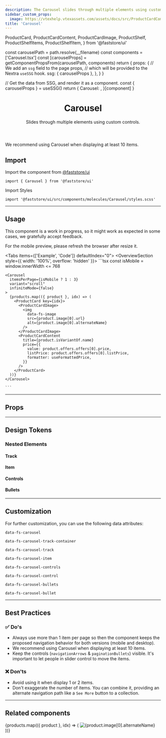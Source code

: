 ```yaml
---
description: The Carousel slides through multiple elements using custom controls.
sidebar_custom_props:
  image: https://vtexhelp.vtexassets.com/assets/docs/src/ProductCardComponent___e6502d57cf7e5bf247f86b64577d4141.png
title: 'Carousel'
---
```


  ProductCard,
  ProductCardContent,
  ProductCardImage,
  ProductShelf,
  ProductShelfItems,
  ProductShelfItem,
} from '@faststore/ui'



  const carouselPath = path.resolve(__filename)
  const components = ['Carousel.tsx']
  const [carouselProps] = getComponentPropsFrom(carouselPath, components)
  return {
    props: {
      // We add an `ssg` field to the page props,
      // which will be provided to the Nextra `useSSG` hook.
      ssg: { carouselProps },
    },
  }
}

  // Get the data from SSG, and render it as a component.
  const { carouselProps } = useSSG()
  return {
    Carousel: <PropsSection propsList={carouselProps} />,
  }[component]
}

<header>

# Carousel

Slides through multiple elements using custom controls.

</header>

We recommend using Carousel when displaying at least 10 items.

## Import

Import the component from [@faststore/ui](/../components)

```tsx
import { Carousel } from '@faststore/ui'
```

Import Styles

```tsx
import '@faststore/ui/src/components/molecules/Carousel/styles.scss'
```

---

## Usage

<Callout type="warning" emoji="⚠️">
  This component is a work in progress, so it might work as expected in some
  cases, we gratefully accept feedback.
</Callout>

For the mobile preview, please refresh the browser after resize it.

<Tabs items={['Example', 'Code']} defaultIndex="0">
  <Tab>
    <OverviewSection style={{ width: '100%', overflow: 'hidden' }}><CarouselUsage /></OverviewSection>
  </Tab>
  <Tab>
    ```tsx
    const isMobile = window.innerWidth <= 768

    <Carousel
      itemsPerPage={isMobile ? 1 : 3}
      variant="scroll"
      infiniteMode={false}
    >
      {products.map(({ product }, idx) => (
        <ProductCard key={idx}>
          <ProductCardImage>
            <img
              data-fs-image
              src={product.image[0].url}
              alt={product.image[0].alternateName}
            />
          </ProductCardImage>
          <ProductCardContent
            title={product.isVariantOf.name}
            price={{
              value: product.offers.offers[0].price,
              listPrice: product.offers.offers[0].listPrice,
              formatter: useFormattedPrice,
            }}
          />
        </ProductCard>
      ))}
    </Carousel>

    ```

  </Tab>
</Tabs>

---

## Props

<CarouselPropsSection component="Carousel" />

---

## Design Tokens

### Nested Elements

#### Track

<TokenTable>
  <TokenRow
    token="--fs-carousel-padding-mobile"
    value="0 var(--fs-grid-padding)"
  />
</TokenTable>
<TokenTable>
  <TokenRow
    token="--fs-carousel-padding-desktop"
    value="0 calc((100% - var(--fs-grid-max-width))/2) var(--fs-spacing-0)"
  />
</TokenTable>

#### Item

<TokenTable>
  <TokenRow token="--fs-carousel-item-width-mobile" value="60%" />
  <TokenRow token="--fs-carousel-item-width-tablet" value="14.2rem" />
  <TokenRow token="--fs-carousel-item-width-desktop" value="14.4rem" />
  <TokenRow
    token="--fs-carousel-item-margin-right"
    value="var(--fs-spacing-3)"
  />
</TokenTable>

#### Controls

<TokenTable>
  <TokenRow token="--fs-carousel-controls-width" value="3.125rem" />
  <TokenRow
    token="--fs-carousel-controls-height"
    value="var(--fs-carousel-controls-width)"
  />
  <TokenRow
    token="--fs-carousel-controls-bkg-color"
    value="var(--fs-color-neutral-0)"
    isColor
  />
  <TokenRow
    token="--fs-carousel-controls-border-radius"
    value="var(--fs-border-radius-circle)"
  />
  <TokenRow
    token="--fs-carousel-controls-box-shadow"
    value="var(--fs-shadow-darker)"
  />
  <TokenDivider />
  <TokenRow
    token="--fs-carousel-controls-control-left"
    value="var(--fs-spacing-4)"
  />
  <TokenRow
    token="--fs-carousel-controls-control-right"
    value="var(--fs-carousel-controls-control-left)"
  />
  <TokenRow
    token="--fs-carousel-controls-control-max-left"
    value="calc(-1 * var(--fs-spacing-11))"
  />
  <TokenRow
    token="--fs-carousel-controls-control-max-left"
    value="var(--fs-carousel-controls-control-max-left)"
  />
</TokenTable>

#### Bullets

<TokenTable>
  <TokenRow
    token="--fs-carousel-bullets-padding-top"
    value="var(--fs-carousel-controls-control-left)"
  />
  <TokenRow
    token="--fs-carousel-bullets-padding-left"
    value="var(--fs-spacing-3)"
  />
  <TokenRow
    token="--fs-carousel-bullets-padding-right"
    value="var(--fs-carousel-bullets-padding-left)"
  />
  <TokenRow
    token="--fs-carousel-bullets-column-gap-mobile"
    value="var(--fs-carousel-item-margin-right)"
  />
  <TokenRow
    token="--fs-carousel-bullets-column-gap-tablet"
    value="var(--fs-spacing-3)"
  />
  <TokenDivider />
  <TokenRow token="--fs-carousel-bullet-width-mobile" value="100%" />
  <TokenRow
    token="--fs-carousel-bullet-width-desktop"
    value="var(--fs-spacing-1)"
  />
  <TokenRow
    token="--fs-carousel-bullet-height-mobile"
    value="var(--fs-carousel-item-margin-right)"
  />
  <TokenRow
    token="--fs-carousel-bullet-height-desktop"
    value="var(--fs-carousel-bullet-width-desktop)"
  />
  <TokenRow
    token="--fs-carousel-bullet-bkg-color"
    value="var(--fs-color-neutral-3)"
    isColor
  />
  <TokenRow
    token="--fs-carousel-bullet-bkg-color-selected"
    value="var(--fs-color-main-4)"
    isColor
  />
  <TokenRow
    token="--fs-carousel-bullet-border-radius"
    value="var(--fs-carousel-controls-border-radius)"
  />
</TokenTable>

---

## Customization

For further customization, you can use the following data attributes:

`data-fs-carousel`

`data-fs-carousel-track-container`

`data-fs-carousel-track`

`data-fs-carousel-item`

`data-fs-carousel-controls`

`data-fs-carousel-control`

`data-fs-carousel-bullets`

`data-fs-carousel-bullet`

---

## Best Practices

### ✅ Do's

- Always use more than 1 item per page so then the component keeps the proposed navigation behavior for both versions (mobile and desktop).
- We recommend using Carousel when displaying at least 10 items.
- Keep the controls (`navigationArrows` & `paginationBullets`) visible. It's important to let people in slider control to move the items.

### ❌ Don'ts

- Avoid using it when display 1 or 2 items.
- Don't exaggerate the number of items. You can combine it, providing an alternate navigation path like a `See More` button to a collection.

---

## Related components

<SectionList grid="row">
  <SectionItem
    title="Product Shelf"
    description=" Displays a list of products to be used as a section on the store."
    actionPath="/components/organisms/product-shelf"
  >
    <ProductShelf>
      <ProductShelfItems>
        {products.map(({ product }, idx) => (
          <ProductShelfItem>
            <ProductCard>
              <ProductCardImage>
                <img
                  data-fs-image
                  src={product.image[0].url}
                  alt={product.image[0].alternateName}
                />
              </ProductCardImage>
              <ProductCardContent
                title={product.isVariantOf.name}
                price={{
                  value: product.offers.offers[0].price,
                  listPrice: product.offers.offers[0].listPrice,
                  formatter: useFormattedPrice,
                }}
              />
            </ProductCard>
          </ProductShelfItem>
        ))}
      </ProductShelfItems>
    </ProductShelf>
  </SectionItem>
</SectionList>
